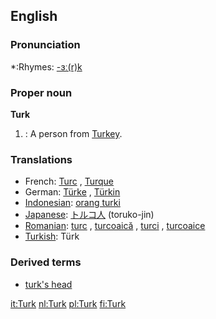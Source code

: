 ==English==

===Pronunciation===
*:Rhymes: [[Rhymes:English:-ɜː(r)k|-ɜː(r)k]]

===Proper noun===
'''Turk'''
# {{colloquial}}: A person from [[Turkey]].

===Translations===

*French: [[Turc]] {{m}}, [[Turque]] {{f}}
*German: [[Türke]] {{m}}, [[Türkin]] {{f}}
*[[Indonesian]]: [[orang turki]]
*[[Japanese]]: [[トルコ人]] (toruko-jin)
*[[Romanian]]: [[turc]] {{m}}, [[turcoaică]] {{f}}, [[turci]] {{m}} {{p}}, [[turcoaice]] {{f}} {{p}}
*[[Turkish]]: Türk

===Derived terms===
* [[turk's head]]

[[it:Turk]]
[[nl:Turk]]
[[pl:Turk]]
[[fi:Turk]]